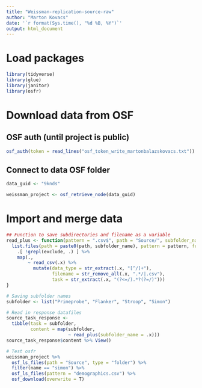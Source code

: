 ```yaml
---
title: "Weissman-replication-source-raw"
author: "Marton Kovacs"
date: '`r format(Sys.time(), "%d %B, %Y")`'
output: html_document
---
```


# Load packages
```r
library(tidyverse)
library(glue)
library(janitor)
library(osfr)
```

# Download data from OSF
## OSF auth (until project is public)
```r
osf_auth(token = read_lines("osf_token_write_martonbalazskovacs.txt"))
```

## Connect to data OSF folder
```r
data_guid <- "9knds"

weissman_project <- osf_retrieve_node(data_guid)
```

# Import and merge data
```r
## Function to save subdirectories and filename as a variable
read_plus <- function(pattern = ".csv$", path = "Source/", subfolder_name = subfolder_name, exclude = "demographics.csv$") {
  list.files(path = paste0(path, subfolder_name), pattern = pattern, full.names = T, recursive = T) %>% 
    .[ !grepl(exclude, .) ] %>% 
    map(.,
        ~ read_csv(.x) %>% 
          mutate(data_type = str_extract(.x, "[^/]+"),
                 filename = str_remove_all(.x, ".*/|.csv"),
                 task = str_extract(.x, "(?<=/).*?(?=/)")))
}

# Saving subfolder names
subfolder <- list("Primeprobe", "Flanker", "Stroop", "Simon")

# Read in response datafiles
source_task_response <-
  tibble(task = subfolder,
         content = map(subfolder,
                       ~ read_plus(subfolder_name = .x)))
source_task_response$content %>% View()

# Test osfr
weissman_project %>% 
  osf_ls_files(path = "Source", type = "folder") %>%
  filter(name == "simon") %>% 
  osf_ls_files(pattern = "demographics.csv") %>% 
  osf_download(overwrite = T) 
```